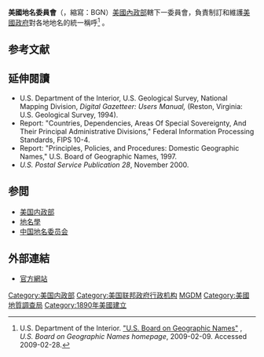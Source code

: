 {{Infobox government agency
| name = 美國地名委員會
| type = Board
| seal = United States Board on Geographic Names logo.png
| seal_width = 
| seal_caption = 
| logo = 
| logo_width = 
| logo_caption = 
| image = 
| image_size = 
| image_caption = 
| formed = {{start date and age|1890|09|04}}
| preceding1 = 
| preceding2 = <!-- up to |preceding6= -->
| dissolved = 
| superseding1 = 
| superseding2 = <!-- up to |superseding6= -->
| jurisdiction = 
| headquarters = 
| coordinates = <!-- {{coord|LATITUDE|LONGITUDE|type:landmark_region:US|display=inline,title}} -->
| motto = 
| employees = 
| budget = 
| minister1_name = 
| minister1_pfo = 
| minister2_name = 
| minister2_pfo = <!-- up to |minister8_name= -->
| deputyminister1_name = 
| deputyminister1_pfo = 
| deputyminister2_name = 
| deputyminister2_pfo = <!-- up to |deputyminister8_name= -->
| chief1_name = Tara Wallace
| chief1_position = Chair
| chief2_name = Marcus Allsup
| chief2_position = Vice-Chair
| chief3_name = 
| chief3_position = 
| chief4_name = 
| chief4_position = 
| chief5_name = 
| chief5_position = 
| chief6_name = 
| public_protector = 
| deputy = 
| chief6_position = 
| chief7_name = 
| chief7_position = 
| chief8_name = 
| chief8_position = 
| chief9_name = 
| chief9_position = 
| parent_department = 
| parent_agency = 
| child1_agency = 
| child2_agency = <!-- up to |child25_agency= -->
| keydocument1 = <!-- up to |keydocument6= -->
| website = {{official URL}}
| agency_id = 
| map = 
| map_size = 
| map_caption = 
| footnotes = 
| embed = 
}}

'''美國地名委員會'''（{{lang-en|United States Board on Geographic Names}}，縮寫：BGN）[[美國內政部|美國內政部]]轄下一委員會，負責制訂和維護[[美國政府|美國政府]]對各地地名的統一稱呼<ref name=BGN_webpage>U.S. Department of the Interior.  [http://geonames.usgs.gov/ "U.S. Board on Geographic Names"] {{WebCite|url=https://www.webcitation.org/65jET5cdV?url=http://geonames.usgs.gov/ |date=20120226005932 |dateformat=iso }}, ''U.S. Board on Geographic Names homepage'', 2009-02-09.  Accessed 2009-02-28.</ref> 。

== 参考文献 ==
{{Reflist}}

== 延伸閱讀 ==
{{refbegin}}
* U.S. Department of the Interior, U.S. Geological Survey, National Mapping Division, ''Digital Gazetteer: Users Manual,'' (Reston, Virginia: U.S. Geological Survey, 1994).
* Report: "Countries, Dependencies, Areas Of Special Sovereignty, And Their Principal Administrative Divisions," Federal Information Processing Standards, FIPS 10-4.
* Report: "Principles, Policies, and Procedures: Domestic Geographic Names," U.S. Board of Geographic Names, 1997.
* ''U.S. Postal Service Publication 28'', November 2000.
{{refend}}

== 参閲 ==
* [[美国内政部|美国内政部]]
* [[地名學|地名學]]
* [[中国地名委员会|中国地名委员会]]

== 外部連結 ==
* [http://geonames.usgs.gov 官方網站] {{WebCite|url=https://www.webcitation.org/65jET5cdV?url=http://geonames.usgs.gov/ |date=20120226005932 |dateformat=iso }}

{{DEFAULTSORT:United States Board on Geographic Names}}
[[Category:美国内政部|Category:美国内政部]]
[[Category:美国联邦政府行政机构|Category:美国联邦政府行政机构]]
[[Category:地名|MGDM]]
[[Category:美國地質調查局|Category:美國地質調查局]]
[[Category:1890年美國建立|Category:1890年美國建立]]